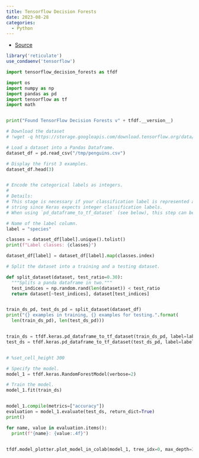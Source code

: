 ```yaml
---
title: Tensorflow Decision Forests 
date: 2023-08-28
categories:
  - Python
---
```


* [Source](# https://www.tensorflow.org/decision_forests/tutorials/beginner_colab:)

```r
library('reticulate')
use_condaenv('tensorflow')
```


```python


import tensorflow_decision_forests as tfdf

import os
import numpy as np
import pandas as pd
import tensorflow as tf
import math


print("Found TensorFlow Decision Forests v" + tfdf.__version__)

# Download the dataset
# !wget -q https://storage.googleapis.com/download.tensorflow.org/data/palmer_penguins/penguins.csv -O /tmp/penguins.csv

# Load a dataset into a Pandas Dataframe.
dataset_df = pd.read_csv("/tmp/penguins.csv")

# Display the first 3 examples.
dataset_df.head(3)


# Encode the categorical labels as integers.
#
# Details:
# This stage is necessary if your classification label is represented as a
# string since Keras expects integer classification labels.
# When using `pd_dataframe_to_tf_dataset` (see below), this step can be skipped.

# Name of the label column.
label = "species"

classes = dataset_df[label].unique().tolist()
print(f"Label classes: {classes}")

dataset_df[label] = dataset_df[label].map(classes.index)

# Split the dataset into a training and a testing dataset.

def split_dataset(dataset, test_ratio=0.30):
  """Splits a panda dataframe in two."""
  test_indices = np.random.rand(len(dataset)) < test_ratio
  return dataset[~test_indices], dataset[test_indices]


train_ds_pd, test_ds_pd = split_dataset(dataset_df)
print("{} examples in training, {} examples for testing.".format(
  len(train_ds_pd), len(test_ds_pd)))


train_ds = tfdf.keras.pd_dataframe_to_tf_dataset(train_ds_pd, label=label)
test_ds = tfdf.keras.pd_dataframe_to_tf_dataset(test_ds_pd, label=label)


# %set_cell_height 300

# Specify the model.
model_1 = tfdf.keras.RandomForestModel(verbose=2)

# Train the model.
model_1.fit(train_ds)


model_1.compile(metrics=["accuracy"])
evaluation = model_1.evaluate(test_ds, return_dict=True)
print()

for name, value in evaluation.items():
  print(f"{name}: {value:.4f}")


tfdf.model_plotter.plot_model_in_colab(model_1, tree_idx=0, max_depth=3)
```
